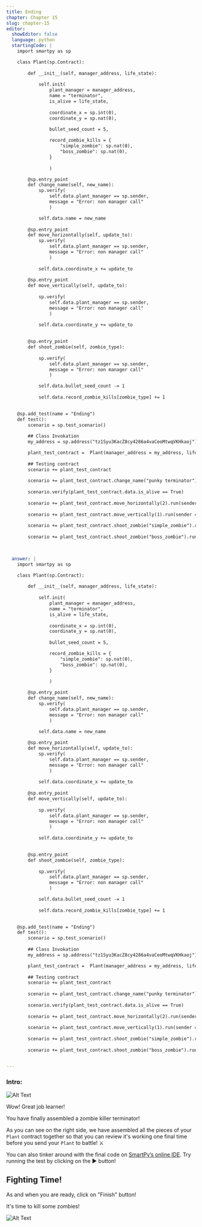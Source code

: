 ```yaml
---
title: Ending 
chapter: Chapter 15
slug: chapter-15
editor:
  showEditor: false
  language: python
  startingCode: |
    import smartpy as sp

    class Plant(sp.Contract):
    
        def __init__(self, manager_address, life_state):
            
            self.init(
                plant_manager = manager_address,
                name = "terminator",
                is_alive = life_state,
                
                coordinate_x = sp.int(0), 
                coordinate_y = sp.nat(0), 
                
                bullet_seed_count = 5,

                record_zombie_kills = {
                    "simple_zombie": sp.nat(0), 
                    "boss_zombie": sp.nat(0), 
                }
                
                )

        @sp.entry_point
        def change_name(self, new_name):
            sp.verify(
                self.data.plant_manager == sp.sender, 
                message = "Error: non manager call"
                )

            self.data.name = new_name
        
        @sp.entry_point
        def move_horizontally(self, update_to):
            sp.verify(
                self.data.plant_manager == sp.sender, 
                message = "Error: non manager call"
                )
                
            self.data.coordinate_x += update_to
        
        @sp.entry_point
        def move_vertically(self, update_to):
            
            sp.verify(
                self.data.plant_manager == sp.sender, 
                message = "Error: non manager call"
                )
                
            self.data.coordinate_y += update_to

            
        @sp.entry_point
        def shoot_zombie(self, zombie_type):
            
            sp.verify(
                self.data.plant_manager == sp.sender, 
                message = "Error: non manager call"
                )

            self.data.bullet_seed_count -= 1
            
            self.data.record_zombie_kills[zombie_type] += 1

        
    @sp.add_test(name = "Ending")
    def test():
        scenario = sp.test_scenario()
        
        ## Class Invokation
        my_address = sp.address("tz1Syu3KacZ8cy4286a4vaCeoMtwqVKHkaoj")

        plant_test_contract =  Plant(manager_address = my_address, life_state = True)
        
        ## Testing contract
        scenario += plant_test_contract
        
        scenario += plant_test_contract.change_name("punky terminator").run(sender = my_address)
        
        scenario.verify(plant_test_contract.data.is_alive == True)
        
        scenario += plant_test_contract.move_horizontally(2).run(sender = my_address)
        
        scenario += plant_test_contract.move_vertically(1).run(sender = my_address)
        
        scenario += plant_test_contract.shoot_zombie("simple_zombie").run(sender = my_address)
        
        scenario += plant_test_contract.shoot_zombie("boss_zombie").run(sender = my_address)
        


  answer: |
    import smartpy as sp

    class Plant(sp.Contract):
    
        def __init__(self, manager_address, life_state):
            
            self.init(
                plant_manager = manager_address,
                name = "terminator",
                is_alive = life_state,
                
                coordinate_x = sp.int(0), 
                coordinate_y = sp.nat(0), 
                
                bullet_seed_count = 5,

                record_zombie_kills = {
                    "simple_zombie": sp.nat(0), 
                    "boss_zombie": sp.nat(0), 
                }
                
                )

        @sp.entry_point
        def change_name(self, new_name):
            sp.verify(
                self.data.plant_manager == sp.sender, 
                message = "Error: non manager call"
                )

            self.data.name = new_name
        
        @sp.entry_point
        def move_horizontally(self, update_to):
            sp.verify(
                self.data.plant_manager == sp.sender, 
                message = "Error: non manager call"
                )
                
            self.data.coordinate_x += update_to
        
        @sp.entry_point
        def move_vertically(self, update_to):
            
            sp.verify(
                self.data.plant_manager == sp.sender, 
                message = "Error: non manager call"
                )
                
            self.data.coordinate_y += update_to

            
        @sp.entry_point
        def shoot_zombie(self, zombie_type):
            
            sp.verify(
                self.data.plant_manager == sp.sender, 
                message = "Error: non manager call"
                )

            self.data.bullet_seed_count -= 1
            
            self.data.record_zombie_kills[zombie_type] += 1

        
    @sp.add_test(name = "Ending")
    def test():
        scenario = sp.test_scenario()
        
        ## Class Invokation
        my_address = sp.address("tz1Syu3KacZ8cy4286a4vaCeoMtwqVKHkaoj")

        plant_test_contract =  Plant(manager_address = my_address, life_state = True)
        
        ## Testing contract
        scenario += plant_test_contract
        
        scenario += plant_test_contract.change_name("punky terminator").run(sender = my_address)
        
        scenario.verify(plant_test_contract.data.is_alive == True)
        
        scenario += plant_test_contract.move_horizontally(2).run(sender = my_address)
        
        scenario += plant_test_contract.move_vertically(1).run(sender = my_address)
        
        scenario += plant_test_contract.shoot_zombie("simple_zombie").run(sender = my_address)
        
        scenario += plant_test_contract.shoot_zombie("boss_zombie").run(sender = my_address)


---
```


### Intro: 

![Alt Text](https://media.giphy.com/media/BQAk13taTaKYw/giphy.gif)

Wow! Great job learner!

You have finally assembled a zombie killer terminator!

As you can see on the right side, we have assembled all the pieces of your `Plant` contract together so that you can review it's working one final time before you send your `Plant` to battle! ⚔️



You can also tinker around with the final code on [SmartPy’s online IDE](https://smartpy.io/demo/index.html?code=eJzVVW2L00AQ_p5fseS@JFiLPU85CgdCOVAOQfDwgyLLNpm2a5PduLvpmYr_3dlk02SbvpxwoAZakuwzL888kxmeF1IZonOmTFERpokugiDJmNbkQ8aEiXQxnklhFEtMPA0IIfaXwoJQygU3lEYassWI5EywJSjK0lSB1iOS8QVQbZiBxo44W3tZk7E1j9o39ipsQOockZuByz5WsBwQEhbA9EpKAyr0zrmmLOMbi@kS8RD9@0RKlXKBEPoDLZAzR@ov4tExVNWg8H6A6t_PyywDQzVAShNZCoNmr0ZBH6IgQa90K_M5B7rmWaYR9LMPsVeoeV5k4HDh9Fj0GjuXWp9F_jqWdFzn9wbNAHWvaCGxGK3qyYqJJVBbfie8gIf6sVMZLTeg@KLy1K01T5lh4z2d60pqECkoP8McRUeIlflWKammREjRdgVJWJaFw7z9UK5N2hzb_j1CLpcboCup@BY7Ht1XjmJZpFZ0I_8BjgdE66J6ffzspkv8McSRj@HJadr_Df3Kpx@0BkcKUM8Q98k49u6LNFUxHGB_u8O7SMMJ8_yGTAI_2x36wLD50uP51RZtsq_1LoPAFg@HMTWgTdRO4FuBJV@GcWDrWJ@4cukEBFNcNqPSntD2VRTvBCEXF2RW75t3YiPXzHAp6vd51Q7@xoF7iEKznXysypd3LPl8nVRXl9ev2dWGzUC@Nw_fP929XTP5LXSlaoSoYydui6E3t9r29ovdONWh_YUH96oEP@d79Im8SevWp4x1PBC6c3AGOO6P2bAoxboivU0Xj1UpoqahvKzjYYS2UQ9FqXui25QDmueyHM7Lyz9J7aTb3jSaPIVT7wvf26ZP77@_gR_j_fTfb65I2Uw-). Try running the test by clicking on the ▶️ button!


## Fighting Time! 

As and when you are ready, click on "Finish" button! 

It's time to kill some zombies! 

![Alt Text](https://media.giphy.com/media/4Sm7D7rlopgqs/giphy.gif)